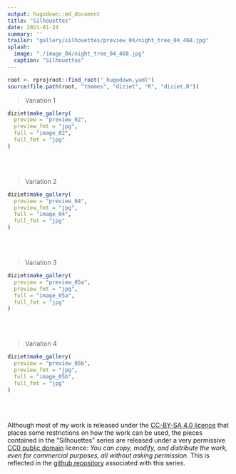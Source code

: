 ```yaml
---
output: hugodown::md_document
title: "Silhouettes"
date: 2021-01-24
summary: ''
trailer: "gallery/silhouettes/preview_04/night_tree_04_468.jpg"
splash:
  image: "./image_04/night_tree_04_468.jpg"
  caption: "Silhouettes"
---
```


```r
root <- rprojroot::find_root("_hugodown.yaml")
source(file.path(root, "themes", "diziet", "R", "diziet.R"))
```

> Variation 1

```r
diziet$make_gallery(
  preview = "preview_02", 
  preview_fmt = "jpg",
  full = "image_02", 
  full_fmt = "jpg"
)
```

<br><br>

> Variation 2


```r
diziet$make_gallery(
  preview = "preview_04", 
  preview_fmt = "jpg",
  full = "image_04", 
  full_fmt = "jpg"
)
```

<br><br>

> Variation 3

```r
diziet$make_gallery(
  preview = "preview_05a", 
  preview_fmt = "jpg",
  full = "image_05a", 
  full_fmt = "jpg"
)
```


<br><br>

> Variation 4

```r
diziet$make_gallery(
  preview = "preview_05b", 
  preview_fmt = "jpg",
  full = "image_05b", 
  full_fmt = "jpg"
)
```


<br><br>

Although most of my work is released under the [CC-BY-SA 4.0 licence](https://creativecommons.org/licenses/by-sa/4.0/) that places some restrictions on how the work can be used, the pieces contained in the "Silhouettes" series are released under a very permissive [CC0 public domain](https://creativecommons.org/publicdomain/zero/1.0/) licence: *You can copy, modify, and distribute the work, even for commercial purposes, all without asking permission.* This is reflected in the [github repository](https://github.com/djnavarro/series-silhouettes) associated with this series.


